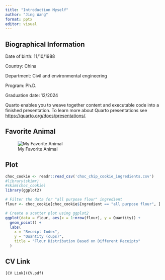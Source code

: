 ```yaml
---
title: "Introduction Myself"
author: "Jing Wang"
format: pptx
editor: visual
---
```


## Biographical Information

Date of birth: 11/10/1988

Country: China

Department: Civil and environmental engineering

Program: Ph.D.

Graduation date: 12/2024

Quarto enables you to weave together content and executable code into a finished presentation. To learn more about Quarto presentations see <https://quarto.org/docs/presentations/>.

## Favorite Animal

![My Favorite Animal](puppy.jpg)

## Plot

```r
choc_cookie <- readr::read_csv('choc_chip_cookie_ingredients.csv')
#library(skimr)
#skim(choc_cookie)
library(ggplot2)

# Filter the data for "all purpose flour" ingredient
flour <- choc_cookie[choc_cookie$Ingredient == "all purpose flour", ]

# Create a scatter plot using ggplot2
ggplot(data = flour, aes(x = 1:nrow(flour), y = Quantity)) +
  geom_point() +
  labs(
    x = "Receipt Index",
    y = "Quantity (cups)",
    title = "Flour Distribution Based on Different Receipts"
  ) 

```

## CV Link

```         
[CV Link](CV.pdf)
```
